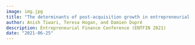 ```yaml
---
image: img.jpg
title: "The determinants of post-acquisition growth in entrepreneurial start-ups: Evidence from India"
author: Anish Tiwari, Teresa Hogan, and Damien Dupré
description: Entrepreneurial Finance Conference (ENTFIN 2021)
date: "2021-06-25"
---
```

